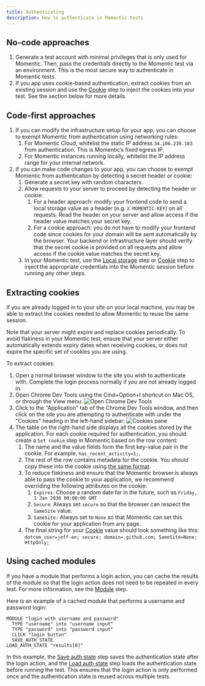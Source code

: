 ```yaml
---
title: Authenticating
description: How to authenticate in Momentic tests
---
```


## No-code approaches

1. Generate a test account with minimal privileges that is only used for Momentic. Then, pass the credentials directly to the Momentic test via an environment. This is the most secure way to authenticate in Momentic tests.
2. If you app uses cookie-based authentication, extract cookies from an existing session and use the [Cookie](/steps/cookie) step to inject the cookies into your test. See the section below for more details.

## Code-first approaches

1. If you can modify the infrastructure setup for your app, you can choose to exempt Momentic from authentication using networking rules:
   1. For Momentic Cloud, whitelist the static IP address `34.106.239.183` from authentication. This is Momentic’s fixed egress IP.
   2. For Momentic instances running locally, whitelist the IP address range for your internal network.
2. If you can make code changes to your app, you can choose to exempt Momentic from authentication by detecting a secret header or cookie:
   1. Generate a secret key with random characters.
   2. Allow requests to your server to proceed by detecting the header or cookie:
      1. For a header approach: modify your frontend code to send a local storage value as a header (e.g. `X-MOMENTIC-KEY`) on all requests. Read the header on your server and allow access if the header value matches your secret key.
      2. For a cookie approach: you do not have to modify your frontend code since cookies for your domain will be sent automatically by the browser. Your backend or infrastructure layer should verify that the secret cookie is provided on all requests and allow access if the cookie value matches the secret key.
   3. In your Momentic test, use the [Local storage](/steps/local-storage) step or [Cookie](/steps/cookie) step to inject the appropriate credentials into the Momentic session before running any other steps.

## Extracting cookies

If you are already logged in to your site on your local machine, you may be able to extract the cookies needed to allow Momentic to reuse the same session.

Note that your server might expire and replace cookies periodically. To avoid flakiness in your Momentic test, ensure that your server either automatically extends expiry dates when receiving cookies, or does not expire the specific set of cookies you are using.

To extract cookies:

1. Open a normal browser window to the site you wish to authenticate with. Complete the login process normally if you are not already logged in.
2. Open Chrome Dev Tools using the Cmd+Option+I shortcut on Mac OS, or through the View menu:
   ![Open Chrome Dev Tools](/images/open-chrome-devtools.png)
3. Click to the "Application" tab of the Chrome Dev Tools window, and then click on the site you are attempting to authenticate with under the "Cookies" heading in the left-hand sidebar:
   ![Cookies pane](/images/cookies-pane-chrome-devtools.png)
4. The table on the right-hand side displays all the cookies stored by the application. For each cookie required for authentication, you should create a `Set cookie` step in Momentic based on the row content:
   1. The name and the value fields form the first key-value pair in the cookie. For example, `has_recent_activity=1;`.
   2. The rest of the row contains metadata for the cookie. You should copy these into the cookie using [the same format](https://developer.mozilla.org/en-US/docs/Web/HTTP/Headers/Set-Cookie).
   3. To reduce flakiness and ensure that the Momentic browser is always able to pass the cookie to your application, we recommend overriding the following attributes on the cookie:
      1. `Expires`: Choose a random date far in the future, such as `Friday, 1 Jan 2038 00:00:00 GMT`
      2. `Secure`: Always set `secure` so that the browser can respect the `SameSite` value.
      3. `SameSite:` Always set to `None` so that Momentic can set this cookie for your application from any page.
   4. The final string for your [Cookie](/steps/cookie) value should look something like this: `dotcom_user=jeff-an; secure; domain=.github.com; SameSite=None; HttpOnly;`

## Using cached modules

If you have a module that performs a login action, you can cache the results of the module so that the login action does not need to be repeated in every test. For more information, see the [Module](/steps/module) step.

Here is an example of a cached module that performs a username and password login:

```
MODULE "login with username and password"
  TYPE "username" into "username input"
  TYPE "password" into "password input"
  CLICK "login button"
  SAVE_AUTH_STATE
LOAD_AUTH_STATE "results[0]"
```

In this example, the [Save auth state](/steps/save-auth-state) step saves the authentication state after the login action, and the [Load auth state](/steps/load-auth-state) step loads the authentication state before running the test. This ensures that the login action is only performed once and the authentication state is reused across multiple tests.
